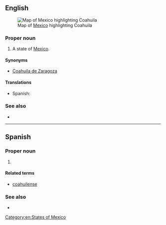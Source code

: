 ==English==
[[File:Mexico map, MX-COA.svg|thumb|Map of [[Mexico]] highlighting Coahuila]]

===Proper noun===
{{en-proper noun}}

# A state of [[Mexico]].

====Synonyms====
* [[Coahuila de Zaragoza]]

====Translations====
{{trans-top|state of Mexico}}
* Spanish: {{t+|es|Coahuila|f}}
{{trans-mid}}
{{trans-bottom}}

===See also===
* {{pedialite}}

[[Category:en:States of Mexico]]

----

==Spanish==

===Proper noun===
{{es-proper noun|f}}

# {{place|es|state|c/Mexico}}

====Related terms====
* [[coahuilense]]

===See also===
* {{pedialite|lang=es}}